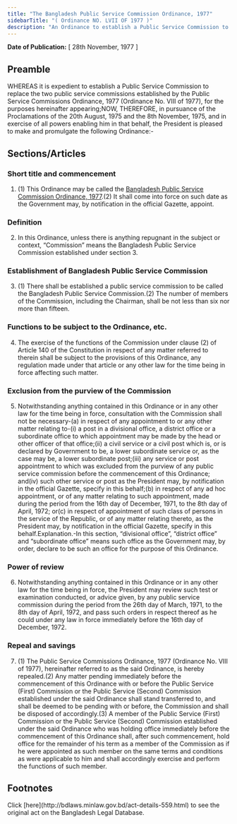 ```yaml
---
title: "The Bangladesh Public Service Commission Ordinance, 1977"
sidebarTitle: "( Ordinance NO. LVII OF 1977 )"
description: "An Ordinance to establish a Public Service Commission to replace the two Public Service Commissions established by the Public Service Commissions Ordinance, 1977."
---
```


**Date of Publication:** [ 28th November, 1977 ]

## Preamble

WHEREAS it is expedient to establish a Public Service Commission to replace the two public service commissions established by the Public Service Commissions Ordinance, 1977 (Ordinance No. VIII of 1977), for the purposes hereinafter appearing;NOW, THEREFORE, in pursuance of the Proclamations of the 20th August, 1975 and the 8th November, 1975, and in exercise of all powers enabling him in that behalf, the President is pleased to make and promulgate the following Ordinance:-

## Sections/Articles

### Short title and commencement

1. (1) This Ordinance may be called the [Bangladesh Public Service Commission Ordinance, 1977](/laws/act-559 "Bangladesh Public Service Commission Ordinance, 1977").(2) It shall come into force on such date as the Government may, by notification in the official Gazette, appoint.

### Definition

2. In this Ordinance, unless there is anything repugnant in the subject or context, “Commission” means the Bangladesh Public Service Commission established under section 3.

### Establishment of Bangladesh Public Service Commission

3. (1) There shall be established a public service commission to be called the Bangladesh Public Service Commission.(2) The number of members of the Commission, including the Chairman, shall be not less than six nor more than fifteen.

### Functions to be subject to the Ordinance, etc.

4. The exercise of the functions of the Commission under clause (2) of Article 140 of the Constitution in respect of any matter referred to therein shall be subject to the provisions of this Ordinance, any regulation made under that article or any other law for the time being in force affecting such matter.

### Exclusion from the purview of the Commission

5. Notwithstanding anything contained in this Ordinance or in any other law for the time being in force, consultation with the Commission shall not be necessary-(a) in respect of any appointment to or any other matter relating to-(i) a post in a divisional office, a district office or a subordinate office to which appointment may be made by the head or other officer of that office;(ii) a civil service or a civil post which is, or is declared by Government to be, a lower subordinate service or, as the case may be, a lower subordinate post;(iii) any service or post appointment to which was excluded from the purview of any public service commission before the commencement of this Ordinance; and(iv) such other service or post as the President may, by notification in the official Gazette, specify in this behalf;(b) in respect of any ad hoc appointment, or of any matter relating to such appointment, made during the period from the 16th day of December, 1971, to the 8th day of April, 1972; or(c) in respect of appointment of such class of persons in the service of the Republic, or of any matter relating thereto, as the President may, by notification in the official Gazette, specify in this behalf.Explanation.-In this section, “divisional office”, “district office” and “subordinate office” means such office as the Government may, by order, declare to be such an office for the purpose of this Ordinance.

### Power of review

6. Notwithstanding anything contained in this Ordinance or in any other law for the time being in force, the President may review such test or examination conducted, or advice given, by any public service commission during the period from the 26th day of March, 1971, to the 8th day of April, 1972, and pass such orders in respect thereof as he could under any law in force immediately before the 16th day of December, 1972.

### Repeal and savings

7. (1) The Public Service Commissions Ordinance, 1977 (Ordinance No. VIII of 1977), hereinafter referred to as the said Ordinance, is hereby repealed.(2) Any matter pending immediately before the commencement of this Ordinance with or before the Public Service (First) Commission or the Public Service (Second) Commission established under the said Ordinance shall stand transferred to, and shall be deemed to be pending with or before, the Commission and shall be disposed of accordingly.(3) A member of the Public Service (First) Commission or the Public Service (Second) Commission established under the said Ordinance who was holding office immediately before the commencement of this Ordinance shall, after such commencement, hold office for the remainder of his term as a member of the Commission as if he were appointed as such member on the same terms and conditions as were applicable to him and shall accordingly exercise and perform the functions of such member.

## Footnotes

<Note>
  Click [here](http://bdlaws.minlaw.gov.bd/act-details-559.html) to see the original act on the Bangladesh Legal Database.
</Note>
